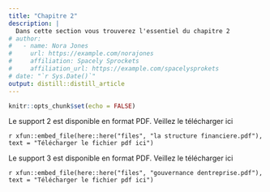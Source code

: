 ```yaml
---
title: "Chapitre 2"
description: |
  Dans cette section vous trouverez l'essentiel du chapitre 2
# author:
#   - name: Nora Jones 
#     url: https://example.com/norajones
#     affiliation: Spacely Sprockets
#     affiliation_url: https://example.com/spacelysprokets
# date: "`r Sys.Date()`"
output: distill::distill_article
---
```


```r
knitr::opts_chunk$set(echo = FALSE)
```
Le support 2  est disponible en format PDF.
Veillez le télécharger  ici

<div class="contributor_org">

`r xfun::embed_file(here::here("files", "la structure financiere.pdf"), text = "Télécharger le fichier pdf ici")`
</div>

Le support 3  est disponible en format PDF.
Veillez le télécharger  ici

<div class="contributor_org">

`r xfun::embed_file(here::here("files", "gouvernance dentreprise.pdf"), text = "Télécharger le fichier pdf ici")`
</div>





